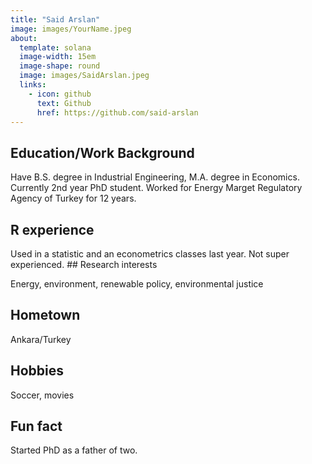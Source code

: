 ```yaml
---
title: "Said Arslan"
image: images/YourName.jpeg
about:
  template: solana
  image-width: 15em
  image-shape: round
  image: images/SaidArslan.jpeg
  links:
    - icon: github
      text: Github
      href: https://github.com/said-arslan
---
```



## Education/Work Background

Have B.S. degree in Industrial Engineering, M.A. degree in Economics. Currently 2nd year PhD student.
Worked for Energy Marget Regulatory Agency of Turkey for 12 years.

## R experience

Used in a statistic and an econometrics classes last year. Not super experienced.
## Research interests

Energy, environment, renewable policy, environmental justice

## Hometown

Ankara/Turkey

## Hobbies

Soccer, movies

## Fun fact

Started PhD as a father of two.